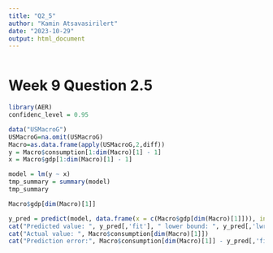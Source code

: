 ```yaml
---
title: "Q2_5"
author: "Kamin Atsavasirilert"
date: "2023-10-29"
output: html_document
---
```


```r
```

# Week 9 Question 2.5

```r
library(AER)
confidenc_level = 0.95

data("USMacroG")
USMacroG=na.omit(USMacroG)
Macro=as.data.frame(apply(USMacroG,2,diff))
y = Macro$consumption[1:dim(Macro)[1] - 1]
x = Macro$gdp[1:dim(Macro)[1] - 1]

model = lm(y ~ x)
tmp_summary = summary(model)
tmp_summary

Macro$gdp[dim(Macro)[1]]

y_pred = predict(model, data.frame(x = c(Macro$gdp[dim(Macro)[1]])), interval = "predict", level = confidenc_level)
cat("Predicted value: ", y_pred[,'fit'], " lower bound: ", y_pred[,'lwr'], " upper bound:", y_pred[,'upr'])
cat("Actual value: ", Macro$consumption[dim(Macro)[1]])
cat("Prediction error:", Macro$consumption[dim(Macro)[1]] - y_pred[,'fit'])
```